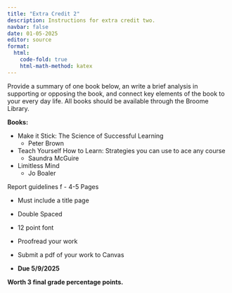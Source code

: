 ```yaml
---
title: "Extra Credit 2"
description: Instructions for extra credit two.
navbar: false
date: 01-05-2025
editor: source
format:
  html: 
    code-fold: true
    html-math-method: katex
---
```


Provide a summary of one book below, an write a brief analysis in supporting or opposing the book, and connect key elements of the book to your every day life. All books should be available through the Broome Library.

**Books:**

-   Make it Stick: The Science of Successful Learning
    -   Peter Brown

-   Teach Yourself How to Learn: Strategies you can use to ace any course
    -   Saundra McGuire

-  Limitless Mind
    -  Jo Boaler

Report guidelines
f
-   4-5 Pages

-   Must include a title page

-   Double Spaced

-   12 point font

-   Proofread your work

-   Submit a pdf of your work to Canvas

-   **Due 5/9/2025**

**Worth 3 final grade percentage points.**